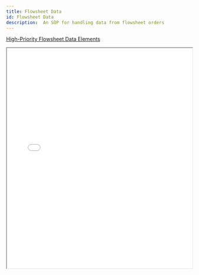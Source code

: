 ```yaml
---
title: Flowsheet Data
id: Flowsheet Data
description:  An SOP for handling data from flowsheet orders
---
```



[High-Priority Flowsheet Data Elements](https://docs.google.com/spreadsheets/d/1Bu0wCXa8uJhWIY_CRp1bZG7ehy1pr-D3/edit?usp=sharing&ouid=102935042242647676321&rtpof=true&sd=true)

  <div width="100%">
    <iframe
        src={'https://docs.google.com/spreadsheets/d/1Bu0wCXa8uJhWIY_CRp1bZG7ehy1pr-D3/edit?usp=sharing&ouid=102935042242647676321&rtpof=true&sd=true'} width="100%" height="600rem" />
</div>